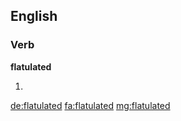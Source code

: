 ==English==

===Verb===
'''flatulated'''

# {{en-past of|flatulate}}

[[de:flatulated]]
[[fa:flatulated]]
[[mg:flatulated]]